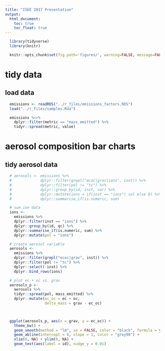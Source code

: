 ```yaml
---
title: "ISEE 2017 Presentation"
output:
  html_document:
    toc: true
    toc_float: true
---
```


```r
  library(tidyverse)
  library(knitr)
```

```r
  knitr::opts_chunk$set(fig.path='figures/', warning=FALSE, message=FALSE, cache=FALSE)
```

# tidy data

## load data

```r
  emissions <- readRDS("../r_files/emissions_factors.RDS")
  load("../r_files/samples.Rda")
```

```r
  emissions %<>%
    dplyr::filter(metric == "mass_emitted") %>%
    tidyr::spread(metric, value)
```


# aerosol composition bar charts



## tidy aerosol data

```r
  # aerosols <- emissions %>% 
  #             dplyr::filter(grepl("ecoc|grav|ions", inst)) %>%
  #             dplyr::filter(pol != "tc") %>%
  #             dplyr::group_by(id, inst, var) %>%
  #             dplyr::mutate(ions = if(inst == "ions") val else 0) %>%
  #             dplyr::summarise_if(is.numeric, sum)
```


```r
  # sum ion data
  ions <-
    emissions %>% 
    dplyr::filter(inst == "ions") %>%
    dplyr::group_by(id, qc) %>%
    dplyr::summarise_if(is.numeric, sum) %>%
    dplyr::mutate(pol = "ions")
```

```r
  # create aerosol variable
  aerosols <-
    emissions %>% 
    dplyr::filter(grepl("ecoc|grav", inst)) %>%
    dplyr::filter(pol != "tc") %>%
    dplyr::select(-inst) %>%
    dplyr::bind_rows(ions)
```

```r
  # plot ec + oc vs. grav
  aerosols_p <-
    aerosols %>%
    tidyr::spread(pol, mass_emitted) %>%
    dplyr::mutate(ec_oc = ec + oc,
                  delta_mass = grav - ec_oc)

   
```

```r
  ggplot(aerosols_p, aes(x = grav, y = ec_oc)) +
    theme_bw() +
    geom_smooth(method = "lm", se = FALSE, color = "black", formula = y ~ x) +
    geom_abline(intercept = 0, slope = 1, color = "grey90") +
    xlim(0, NA) + ylim(0, NA) +
    geom_text(aes(label = id), nudge_y = 0.01)
```
